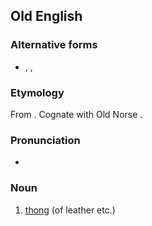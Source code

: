 ==Old English==

===Alternative forms===
* {{l|ang|þwong}}, {{l|ang|þwæng}}, {{l|ang|þweng}}

===Etymology===
From {{inh|ang|gem-pro|*þwanguz}}. Cognate with Old Norse {{term|þvengr|lang=non}}.

===Pronunciation===
* {{IPA|/θwɑŋɡ/|lang=ang}}

===Noun===
{{ang-noun|m}}

# [[thong]] (of leather etc.)